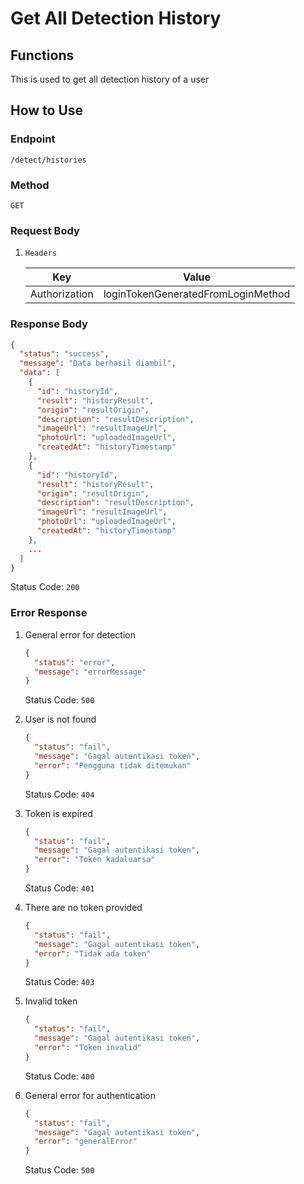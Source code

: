 # Get All Detection History

## Functions

This is used to get all detection history of a user

## How to Use

### Endpoint

`/detect/histories`

### Method

`GET`

### Request Body

1. `Headers`

   | Key           | Value                              |
   | ------------- | ---------------------------------- |
   | Authorization | loginTokenGeneratedFromLoginMethod |

### Response Body

```json
{
  "status": "success",
  "message": "Data berhasil diambil",
  "data": [
    {
      "id": "historyId",
      "result": "historyResult",
      "origin": "resultOrigin",
      "description": "resultDescription",
      "imageUrl": "resultImageUrl",
      "photoUrl": "uploadedImageUrl",
      "createdAt": "historyTimestamp"
    },
    {
      "id": "historyId",
      "result": "historyResult",
      "origin": "resultOrigin",
      "description": "resultDescription",
      "imageUrl": "resultImageUrl",
      "photoUrl": "uploadedImageUrl",
      "createdAt": "historyTimestamp"
    },
    ...
  ]
}
```

Status Code: `200`

### Error Response

1. General error for detection

   ```json
   {
     "status": "error",
     "message": "errorMessage"
   }
   ```

   Status Code: `500`

2. User is not found

   ```json
   {
     "status": "fail",
     "message": "Gagal autentikasi token",
     "error": "Pengguna tidak ditemukan"
   }
   ```

   Status Code: `404`

3. Token is expired

   ```json
   {
     "status": "fail",
     "message": "Gagal autentikasi token",
     "error": "Token kadaluarsa"
   }
   ```

   Status Code: `401`

4. There are no token provided

   ```json
   {
     "status": "fail",
     "message": "Gagal autentikasi token",
     "error": "Tidak ada token"
   }
   ```

   Status Code: `403`

5. Invalid token

   ```json
   {
     "status": "fail",
     "message": "Gagal autentikasi token",
     "error": "Token invalid"
   }
   ```

   Status Code: `400`

6. General error for authentication

   ```json
   {
     "status": "fail",
     "message": "Gagal autentikasi token",
     "error": "generalError"
   }
   ```

   Status Code: `500`
